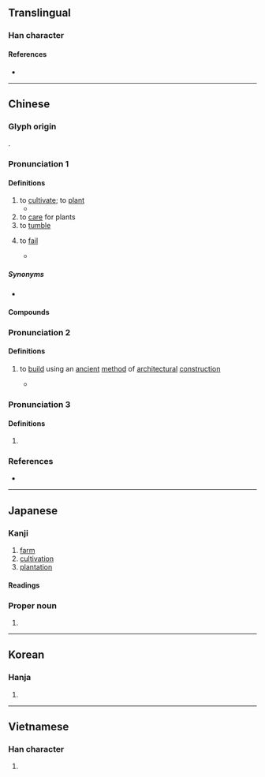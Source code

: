 {{character info}}
==Translingual==

===Han character===
{{Han char|rn=75|rad=木|as=06|sn=10|four=43950|canj=JID|ids=⿹[[𢦏]][[木]]}}

====References====
* {{Han ref|kx=0524.120|dkj=14750|dj=0913.040|hdz=21193.060|uh=683D|ud=26685|bh=AEE2|bd=44770}}

----

==Chinese==
{{zh-forms}}

===Glyph origin===
{{Han etym}}
{{Han compound|木|𢦏|c1=s|c2=p|ls=psc}}.

===Pronunciation 1===
{{zh-pron
|m=zāi
|m-s=zai1
|c=zoi1
|g=zai1
|mn=chai
|mc=1
|oc=1,1
|ma=
|cat=v
}}

====Definitions====
{{zh-hanzi}}

# to [[cultivate]]; to [[plant]]
#* {{zh-x|山 上 多 栽 樹，等於 修 水庫。雨 多 它 能 吞，雨 少 它 能 吐{tǔ}。|'''Planting''' more trees on mountains is akin to building reservoirs. If there's much rain they can take it in, if there's little rain they can dispense.|ref='''2004''', {{lang|zh|普通话水平测试实施纲要}}}}
# to [[care]] for plants
# to [[tumble]]
# {{lb|zh|by extension}} to [[fail]]
#* {{zh-x|@17 號 在 ^韓國 栽 了，她 的 地方 空{kòng} 出來 了，你 今後 的 編號 就是 @17 號，住 進 她 曾經 住 的 房間。|ref='''2017''' June 22, {{lang|zh|刘建平}} (Liu Jianping), {{lang|zh|《走私“骡子”》}}, in {{lang|zh|《故事会》}}, {{ISSN|0257-0238}}, issue 634, page 72}}

=====Synonyms=====
* {{sense|to cultivate}}
{{zh-syn-saurus|種植}}

====Compounds====
{{zh-der|倒栽蔥|抑制栽培|栽觔斗|水耕栽培|無土栽培|栽植|栽培植物|接替栽培|栽絨|礫耕栽培|栽子|栽種|栽秧|栽人|栽贓|栽培|栽跟頭|栽排|盆栽|花栽子|糊仔栽培|買物栽贓|輪栽}}

===Pronunciation 2===
{{zh-pron
|m=zài
|mc=2
|oc=n,2
|cat=v
}}

====Definitions====
{{zh-hanzi}}

# {{zh-obsolete}} to [[build]] using an [[ancient]] [[method]] of [[architectural]] [[construction]]
#* {{zh-x|里 而 栽{zài}，廣 丈，高 倍|He raised a mound at the distance of a li, 10 cubits thick, and twice as many in height|ref=Zuozhuan}}

===Pronunciation 3===
{{zh-pron
|m-s=zuai1
|cat=
}}

====Definitions====
{{zh-hanzi}}

# {{zh-only|栽瞌睡|dot=,}} {{zh-alt-form|跩瞌睡|nocap=1}}

===References===
* {{R:yue:Hanzi}}

{{zh-cat|Intermediate}}

----

==Japanese==

===Kanji===
{{ja-kanji|grade=c|rs=木06}}

# [[farm]]
# [[cultivation]]
# [[plantation]]

====Readings====
{{ja-readings
|goon=さい
|kanon=さい
|kun=う-える<う-ゑる
}}

===Proper noun===
{{ja-pos|proper|さい}}

# {{surname|ja|sort=さい}}

----

==Korean==

===Hanja===
{{ko-hanja|hangeul=재|eumhun=|rv=jae|mr=chae|y=cay}}

# {{rfdef|ko|sort=木06}}

----

==Vietnamese==

===Han character===
{{vi-readings|reading=tài, trài|rs=木06}}

# {{rfdef|vi}}